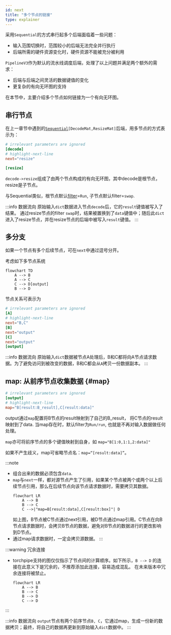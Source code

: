 ```yaml
---
id: next
title: "多个节点的链接"
type: explainer
---
```


采用`Sequential`的方式串行起多个后端面临着一些问题：
- 输入范围切换时，范围较小的后端无法完全并行执行
- 后端所需的硬件资源变化时，硬件资源不能被充分被利用

`PipelineV3`作为默认的流水线调度后端，处理了以上问题并满足两个额外的需求：
- 后端与后端之间灵活的数据键值的变化
- 更复杂的有向无环图的支持

在本节中，主要介绍多个节点如何链接为一个有向无环图。

## 串行节点
在上一章节中遇到的[`Sequential`](../Intra-node/Sequential.mdx)`[DecodeMat,ResizeMat]`后端，用多节点的方式表示为：
```toml
# irrelevant parameters are ignored 
[decode]
# highlight-next-line
next="resize"

[resize]
```

`decode->resize`组成了由两个节点构成的有向无环图，其中decode是根节点，resize是子节点。

与Sequential类似，根节点默认[filter](../Intra-node/Sequential.mdx#filter_sequential)=`Run`, 子节点默认filter=`swap`.

:::info 数据流向
原始输入`dict`数据进入节点`decode`后，它的`result`键值被写入了结果。
通过resize节点的filter `swap`时，结果被置换到了`data`键值中；随后此`dict`进入了resize节点，并在resize节点的后端中被写入`result`键值。
:::

## 多分支

如果一个节点有多个后续节点，可在`next`中通过逗号分开。

考虑如下多节点系统

```mermaid
flowchart TD
    A --> B
    A --> C
    C --> D[output]
    B --> D
```
 
节点关系可表示为

```toml
# irrelevant parameters are ignored 
[A]
# highlight-next-line
next="B,C"
[B]
next="output"
[C]
next="output"
[output]
```

:::info 数据流向
原始输入`dict`数据被节点A处理后，B和C都将向A节点请求数据。为了避免访问到被改变的数据，B和C都会从`A`拷贝一份数据副本。
:::

## map: 从前序节点收集数据 {#map}

```toml
# irrelevant parameters are ignored 
[output]
# highlight-next-line
map="B[result:B_result],C[result:data]"
```

output通过`map`配置将B节点的result映射到了自己的B_result， 将C节点的result映射到了data. 当map存在时，默认filter为`Run/run`, 也就是不再对输入数据做任何处理。

`map`亦可将前序节点的多个键值映射到自身，如 `map="B[1:0,1:1,2:data]"`

如果不产生歧义，map可省略节点名：`map=“[result:data]”`。

:::note
- 组合出来的数据必须包含`data`. 
- `map`与`next`一样，都对源节点产生了引用，如果某个节点被两个或两个以上后续节点引用，那么在后续节点向该节点请求数据时，需要拷贝其数据。
    ```mermaid
    flowchart LR
        A --> B
        B --> C
        C -->|"map=B[result:data],C[result:box]"| D
    ```
    如上图，B节点被C节点通过next引用，被D节点通过map引用。C节点在向B节点请求数据时，会拷贝B节点的数据，避免对B节点的数据进行的更改影响到D节点。
- 通过map请求数据时，一定会拷贝源数据。
:::

:::warning 冗余连接
- torchpipe支持的图仅仅指示了节点间的计算顺序。如下所示，`B --> D` 的连接在此意义下是冗余的，不推荐添加此连接，容易造成混乱。 在未来版本中冗余连接将被禁止。

    ```mermaid
    flowchart LR
        A --> B
        B --> C
        B --> D
        C --> D
    ```
    
:::

:::info 数据流向
`output`节点有两个前序节点`B, C`，它通过map，生成一份新的数据拷贝；最终，将自己的数据再更新到原始输入`dict`数据中。
:::


